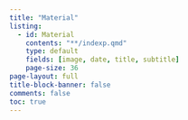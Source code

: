 ```yaml
---
title: "Material"
listing:
  - id: Material
    contents: "**/indexp.qmd"
    type: default
    fields: [image, date, title, subtitle]
    page-size: 36
page-layout: full
title-block-banner: false
comments: false
toc: true
---
```







